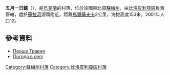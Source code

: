 {{coord|50|51|54|N|34|27|1|E|scale:100000_region:UA|display=title}}

'''五月一日鎮'''（{{lang-uk|Перше Травня}}），是[[烏克蘭|烏克蘭]]的村落，位於該國東北部[[蘇梅州|蘇梅州]]，由[[比洛皮利亞區|比洛皮利亞區]]負責管轄，處於[[蘇拉河_(第聶伯河支流)|蘇拉河]]源頭附近，距離[[馬爾基夫卡_(比洛皮利亞區)|馬爾基夫卡]]2公里，海拔高度153米，2001年人口12。

==參考資料==
* [http://w1.c1.rada.gov.ua/pls/z7502/A005?rdat1=02.02.2010&rf7571=28660 Перше Травня]{{dead link|date=2017年11月 |bot=InternetArchiveBot |fix-attempted=yes }}
* [http://weather.in.ua/ua/symskaja/19977 Погода в селі ]{{Wayback|url=http://weather.in.ua/ua/symskaja/19977 |date=20200811164930 }}

{{DEFAULTSORT:Перше Травня}}

[[Category:蘇梅州村落|Category:蘇梅州村落]]
[[Category:比洛皮利亞區村落|Category:比洛皮利亞區村落]]


{{Sumy-geo-stub}}
